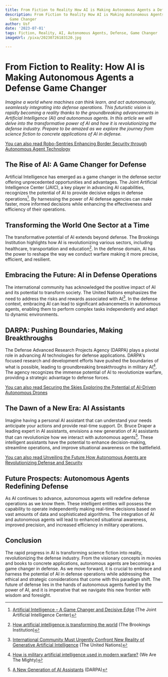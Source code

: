```yaml
---
title: From Fiction to Reality How AI is Making Autonomous Agents a Defense Game Changer
description: From Fiction to Reality How AI is Making Autonomous Agents a Defense
  Game Changer
author: Usf
date: '2023-07-01'
tags: Fiction, Reality, AI, Autonomous Agents, Defense, Game Changer
imageUrl: /pixa/20230726183120.jpg

---
```

# From Fiction to Reality: How AI is Making Autonomous Agents a Defense Game  Changer

*Imagine a world  where machines can think learn, and act autonomously, seamlessly  integrating  into defense operations.  This futuristic vision is rapidly becoming a reality  thanks to the groundbreaking advancements in Artificial Intelligence  (AI) and  autonomous agents. In this article we will delve into the transformative  power of AI  and how it is revolutionizing the defense industry. Prepare to be  amazed as we explore the journey from science fiction to concrete applications  of AI in defense.*

[You  can also read Robo-Sentries Enhancing Border Security through Autonomous Agent Technology](Robo-Sentries%20Enhancing%20Border%20Security%20through%20Autonomous%20Agent%20Technology)


## The Rise of AI: A Game Changer  for Defense
 
Artificial Intelligence has emerged as a game changer in the defense sector offering unprecedented opportunities and advantages. The  Joint  Artificial Intelligence  Center (JAIC), a key player in advancing AI capabilities, recognizes the potential of  AI to provide decisive edges in defense operations[^1^]. By harnessing the power of  AI defense agencies can make  faster, more  informed decisions while  enhancing the effectiveness and efficiency of their operations.

## Transforming the World One Sector at a Time

The transformative potential of AI extends beyond defense. The Brookings Institution highlights how AI is revolutionizing various sectors, including healthcare, transportation and education[^2^]. In the defense domain, AI has the power to  reshape  the way  we conduct warfare  making it more precise, efficient,  and resilient.

## Embracing the Future: AI in Defense Operations

The international community has acknowledged the  positive impact of AI and  its potential to transform  society. The United Nations emphasizes the need to address the risks and rewards associated  with AI[^3^]. In  the defense context, embracing AI can lead to significant  advancements in autonomous agents,  enabling them to perform complex tasks independently  and adapt to  dynamic environments.

## DARPA: Pushing Boundaries, Making Breakthroughs

The Defense Advanced Research Projects  Agency (DARPA) plays a pivotal role in advancing AI  technologies for defense applications. DARPA's focused research and development efforts have pushed the boundaries of what is possible, leading to groundbreaking breakthroughs in military AI[^4^]. The agency recognizes the immense potential  of AI  to revolutionize warfare, providing a  strategic  advantage to defense forces.

[You can also read Securing the Skies Exploring the Potential  of AI-Driven Autonomous Drones](Securing%20the%20Skies%20Exploring%20the%20Potential%20of%20AI-Driven%20Autonomous%20Drones)


## The Dawn of a New Era: AI Assistants

Imagine  having  a personal AI assistant that can understand your needs anticipate your actions and provide  real-time support.  Dr.  Bruce Draper a leading expert in AI assistants, envisions  a new  generation of AI assistants that can revolutionize how we interact with autonomous agents[^5^]. These intelligent assistants have the potential to enhance decision-making, streamline operations, and improve situational awareness  on the battlefield.

[You can also read Unveiling the Future How Autonomous Agents are Revolutionizing Defense and Security](Unveiling%20the%20Future%20How%20Autonomous%20Agents%20are%20Revolutionizing%20Defense%20and%20Security)


## Future Prospects: Autonomous Agents Redefining Defense

As AI continues to advance, autonomous agents  will redefine defense operations as  we know them. These intelligent entities will possess the capability  to operate independently making real-time decisions based on vast amounts of data and sophisticated algorithms. The integration of AI and autonomous agents will lead  to enhanced situational awareness, improved precision, and increased efficiency in  military operations.

## Conclusion

The rapid progress in AI is transforming science fiction into reality, revolutionizing the defense industry. From the visionary concepts in movies  and books to concrete applications, autonomous agents are becoming a game  changer in defense.  As we move forward, it is crucial to embrace and harness the potential of AI in defense operations while addressing the ethical and strategic considerations  that come with this paradigm shift. The  future of defense lies in the  hands of autonomous  agents fueled by the power of AI, and it is  imperative that we navigate this new frontier with wisdom and foresight.

[^1^]: [Artificial Intelligence – A Game Changer and Decisive Edge](https://www.ai.mil/blog_09_11_19.html) (The Joint Artificial Intelligence Center)
[^2^]:  [How artificial intelligence is transforming the world](https://www.brookings.edu/articles/how-artificial-intelligence-is-transforming-the-world/) (The Brookings Institution)
[^3^]: [International Community Must Urgently Confront  New Reality of Generative Artificial Intelligence](https://press.un.org/en/2023/sc15359.doc.htm) (The United Nations)
[^4^]: [How is military artificial intelligence used in modern warfare?](https://www.wearethemighty.com/military-news/military-artificial-intelligence/) (We Are The Mighty)
[^5^]: [A New Generation of AI Assistants](https://www.darpa.mil/news-events/2023-01-25) (DARPA)